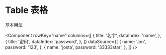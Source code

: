 
# Table 表格

基本用法

<Component
  rowKey="name"
  columns={[
    {
      title: '名字',
      dataIndex: 'name',
    },
    {
      title: '密码',
      dataIndex: 'password',
    },
  ]}
  dataSource={[
    {
      name: 'jon',
      password: '123',
    },
    {
      name: 'josta',
      password: '33333star',
    },
  ]}
/>
